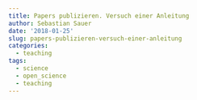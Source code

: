 ```yaml
---
title: Papers publizieren. Versuch einer Anleitung
author: Sebastian Sauer
date: '2018-01-25'
slug: papers-publizieren-versuch-einer-anleitung
categories:
  - teaching
tags:
  - science
  - open_science
  - teaching
---
```


